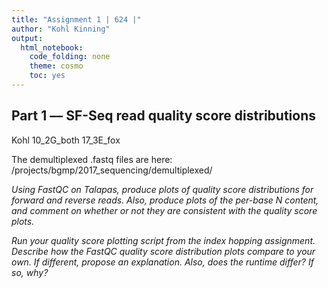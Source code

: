 ```yaml
---
title: "Assignment 1 | 624 |"
author: "Kohl Kinning"
output: 
  html_notebook: 
    code_folding: none
    theme: cosmo
    toc: yes
---
```


## Part 1 --– SF-Seq read quality score distributions

Kohl    10_2G_both      17_3E_fox

The demultiplexed .fastq files are here: /projects/bgmp/2017_sequencing/demultiplexed/

*Using FastQC on Talapas, produce plots of quality score distributions for forward and reverse reads. Also, produce plots of the per-base N content, and comment on whether or not they are consistent with the quality score plots.*

*Run your quality score plotting script from the index hopping assignment. Describe how the FastQC quality score distribution plots compare to your own. If different, propose an explanation. Also, does the runtime differ? If so, why?*

